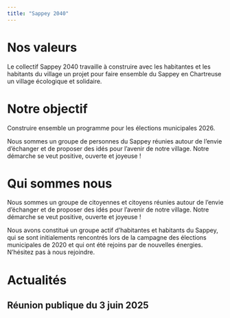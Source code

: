 ```yaml
---
title: "Sappey 2040"
---
```


# Nos valeurs

Le collectif Sappey 2040 travaille à construire avec les habitantes et les habitants du village un projet pour faire ensemble du Sappey en Chartreuse un village écologique et solidaire. 

# Notre objectif

Construire ensemble un programme pour les élections municipales 2026.

Nous sommes un groupe de personnes du Sappey réunies autour de l'envie d'échanger et de proposer des idés pour l'avenir de notre village. Notre démarche se veut positive, ouverte et joyeuse !

# Qui sommes nous

Nous sommes un groupe de citoyennes et citoyens réunies autour de l'envie d'échanger et de proposer des idés pour l'avenir de notre village. Notre démarche se veut positive, ouverte et joyeuse !

Nous avons constitué un groupe actif d'habitantes et habitants du Sappey, qui se sont initialements rencontrés lors de la campagne des élections municipales de 2020 et qui ont été rejoins par de nouvelles énergies. N'hésitez pas à nous rejoindre.


# Actualités

## Réunion publique du 3 juin 2025